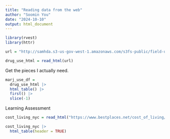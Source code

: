 ```yaml
---
title: "Reading data from the web"
author: "Soomin You"
date: "2024-10-10"
output: html_document
---
```


```r
library(rvest)
library(httr)
```

```r
url = "http://samhda.s3-us-gov-west-1.amazonaws.com/s3fs-public/field-uploads/2k15StateFiles/NSDUHsaeShortTermCHG2015.htm"

drug_use_html = read_html(url)
```

Get the pieces I actually need. 

```r
marj_use_df = 
  drug_use_html |>
  html_table() |> 
  first() |>
  slice(-1)
```

Learning Assessment 

```r
cost_living_nyc = read_html("https://www.bestplaces.net/cost_of_living/city/new_york/new_york")

cost_living_nyc |>
  html_table(header = TRUE)
```




